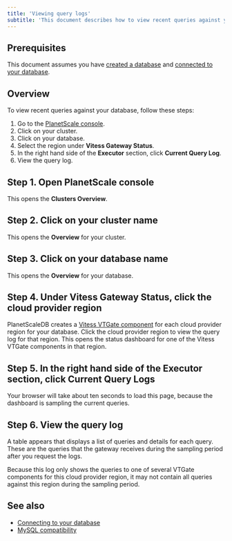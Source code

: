 ```yaml
---
title: 'Viewing query logs'
subtitle: 'This document describes how to view recent queries against your database using the PlanetScaleDB console.'
---
```


## Prerequisites

This document assumes you have [created a database](creating-database) and [connected to your database](connecting-to-db).

## Overview

To view recent queries against your database, follow these steps:

1. Go to the [PlanetScale console](https://console.planetscale.com).
1. Click on your cluster.
1. Click on your database.
1. Select the region under **Vitess Gateway Status**.
1. In the right hand side of the **Executor** section, click **Current Query Log**.
1. View the query log.

## Step 1. Open PlanetScale console

This opens the **Clusters Overview**.

## Step 2. Click on your cluster name

This opens the **Overview** for your cluster.

## Step 3. Click on your database name

This opens the **Overview** for your database.

## Step 4. Under Vitess Gateway Status, click the cloud provider region

PlanetScaleDB creates a [Vitess VTGate component](https://vitess.io/docs/concepts/vtgate/) for each cloud provider region for your database. Click the cloud provider region to view the query log for that region. This opens the status dashboard for one of the Vitess VTGate components in that region.

## Step 5. In the right hand side of the Executor section, click Current Query Logs

Your browser will take about ten seconds to load this page, because the dashboard is sampling the current queries.

## Step 6. View the query log

A table appears that displays a list of queries and details for each query. These are the queries that the gateway receives during the sampling period after you request the logs.

Because this log only shows the queries to one of several VTGate components for this cloud provider region, it may not contain all queries against this region during the sampling period.

## See also

- [Connecting to your database](connecting-to-db)
- [MySQL compatibility](mysql-compatibility)
